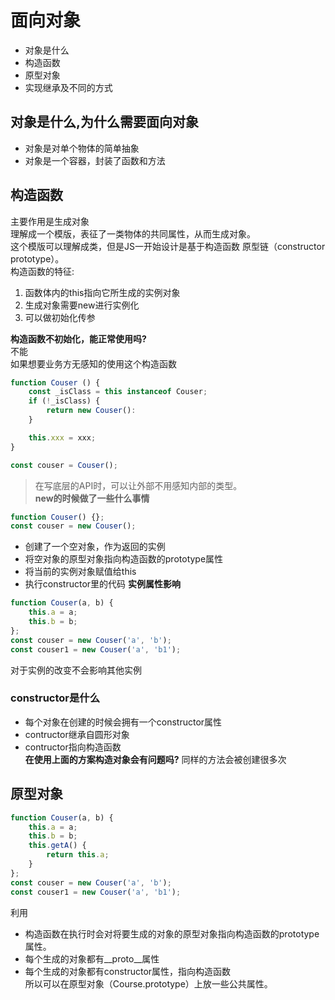 # 面向对象
- 对象是什么
- 构造函数
- 原型对象
- 实现继承及不同的方式
## 对象是什么,为什么需要面向对象
- 对象是对单个物体的简单抽象
- 对象是一个容器，封装了函数和方法
## 构造函数
主要作用是生成对象  
理解成一个模版，表征了一类物体的共同属性，从而生成对象。  
这个模版可以理解成类，但是JS一开始设计是基于构造函数  原型链（constructor  prototype）。  
构造函数的特征:  
1. 函数体内的this指向它所生成的实例对象  
2. 生成对象需要new进行实例化  
3. 可以做初始化传参  

**构造函数不初始化，能正常使用吗?**  
不能  
如果想要业务方无感知的使用这个构造函数
``` javascript
function Couser () {
    const _isClass = this instanceof Couser;
    if (!_isClass) {
        return new Couser():
    }

    this.xxx = xxx;
}

const couser = Couser();
```
> 在写底层的API时，可以让外部不用感知内部的类型。  
**new的时候做了一些什么事情**
``` javascript
function Couser() {};
const couser = new Couser();
```
- 创建了一个空对象，作为返回的实例
- 将空对象的原型对象指向构造函数的prototype属性
- 将当前的实例对象赋值给this
- 执行constructor里的代码
**实例属性影响**
``` javascript
function Couser(a, b) {
    this.a = a;
    this.b = b;
};
const couser = new Couser('a', 'b');
const couser1 = new Couser('a', 'b1');
```
对于实例的改变不会影响其他实例  
### constructor是什么
- 每个对象在创建的时候会拥有一个constructor属性
- contructor继承自圆形对象
- contructor指向构造函数  
**在使用上面的方案构造对象会有问题吗?**
同样的方法会被创建很多次  
## 原型对象
``` javascript
function Couser(a, b) {
    this.a = a;
    this.b = b;
    this.getA() {
        return this.a;
    }
};
const couser = new Couser('a', 'b');
const couser1 = new Couser('a', 'b1');
```
利用
- 构造函数在执行时会对将要生成的对象的原型对象指向构造函数的prototype属性。  
- 每个生成的对象都有__proto__属性
- 每个生成的对象都有constructor属性，指向构造函数  
所以可以在原型对象（Course.prototype）上放一些公共属性。  
